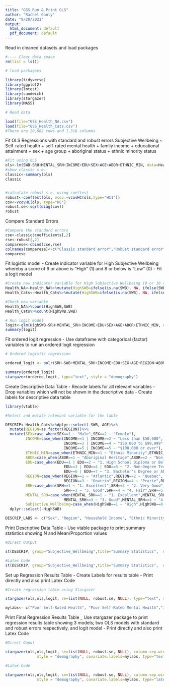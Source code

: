 ```yaml
---
title: "GSS_Run & Print OLS"
author: "Rachel Ganly"
date: "9/20/2021"
output:
  html_document: default
  pdf_document: default
---
```


Read in cleaned datasets and load packages

```r

#---- Clear data space
rm(list = ls())

# load packagaes

library(tidyverse)
library(ggplot2)
library(lmtest)
library(sandwich)
library(stargazer)
library(MASS)

# Read data

load(file="GSS_Health_NA.csv")
load(file="GSS_Health_Cats.csv")
#There are 20,602 rows and 1,316 columns

```

Fit OLS Regressions with standard and robust errors
Subjective Wellbeing ~ Self-rated health + self-rated mental health + family income + educational attainment + sex + age group + aboriginal status + ethnic minority status

```r

#Fit using OLS
ols<-lm(SWB~SRH+MENTAL_SRH+INCOME+EDU+SEX+AGE+ABOR+ETHNIC_MIN, data=Health_NA)
#show classic s.e.
classic<-summary(ols)
classic


#calculate robust s.e. using coeftest
robust<-coeftest(ols, vcov.=vcovHC(ols,type="HC1"))
cov<-vcovHC(ols, type="HC")
robust.se<-sqrt(diag(cov))
robust

```

Compare Standard Errors
```r
#Compare the standard errors
cse<-classic$coefficients[,2]
rse<-robust[,2]
comparese<-cbind(cse,rse)
colnames(comparese)<-c("Classic standard error","Robust standard error")
comparese

```

Fit logistic model
- Create indicator variable for High Subjective Wellbeing whereby a score of 9 or above is "High" (1) and 8 or below is "Low" (0)
- Fit a logit model

```r
#Create new indicator variable for High Subjective Wellbeing (9 or 10 out of 10)
Health_NA<-Health_NA%>%mutate(HighSWB=ifelse(is.na(SWB), NA, ifelse(SWB>=9,1,0)))
Health_Cats<-Health_Cats%>%mutate(HighSWB=ifelse(is.na(SWB), NA, ifelse(SWB==9,1, ifelse(SWB==10,1,0))))

#Check new variable
Health_NA%>%count(HighSWB,SWB)
Health_Cats%>%count(HighSWB,SWB)

# Run logit model
logit<-glm(HighSWB~SRH+MENTAL_SRH+INCOME+EDU+SEX+AGE+ABOR+ETHNIC_MIN, data=Health_NA, family = binomial(link = "logit"))
summary(logit)
```

Fit ordered logit regression 
- Use dataframe with categorical (factor) variables to run an ordered logit regression

```r
# Ordered logistic regression

ordered_logit <- polr(SRH~SWB+MENTAL_SRH+INCOME+EDU+SEX+AGE+REGION+ABOR+ETHNIC_MIN, data = Health_Cats, Hess = TRUE)

summary(ordered_logit)
stargazer(ordered_logit, type="text", style = "demography")

```

Create Descriptive Data Table
- Recode labels for all relevant variables
- Drop variables which will not be shown in the descriptive data
- Create labels for descriptive data table

```r

library(vtable)

#Select and mutate relevant variable for the table

DESCRIP<-Health_Cats%>%dplyr::select(-SWB,-AGE)%>%
  mutate(REGION=as.factor(REGION))%>%
  mutate(SEX=case_when(SEX==1 ~ "Male",SEX==2 ~ "Female"),
         INCOME=case_when(INCOME==1 | INCOME==2 ~ "Less than $50,000",
                          INCOME==3 | INCOME==4 ~ "$50,000 to $99,999",
                          INCOME==5 | INCOME==5 ~ "$100,000 or over"),
         ETHNIC_MIN=case_when(ETHNIC_MIN==1 ~ "Ethnic Minority",ETHNIC_MIN==2 ~ "Non-Ethnic Minority"),
         ABOR=case_when(ABOR==1 ~ "Aboriginal Heritage",ABOR==2 ~ "Non-Aboriginal Heritage"),
         EDU=case_when(EDU==1 | EDU==2 ~ "1. High School Diploma or Below",
                          EDU==3 | EDU==4 | EDU==5 ~ "2. Non-Degree Tertiary Education",
                          EDU==6 | EDU==7 ~ "3. Bachelor's Degree or Above"),
         REGION=case_when(REGION==1 ~ "Atlantic",REGION==2 ~ "Quebec",
                          REGION==3 ~ "Onatrio",REGION==4 ~ "Prarie",REGION==5 ~ "British Colombia"),
         SRH=case_when(SRH==1 ~ "1. Excellent",SRH==2 ~ "2. Very Good",
                          SRH==3 ~ "3. Good",SRH==4 ~ "4. Fair",SRH==5 ~ "5. Poor"),
         MENTAL_SRH=case_when(MENTAL_SRH==1 ~ "1. Excellent",MENTAL_SRH==2 ~ "2. Very Good",
                          MENTAL_SRH==3 ~ "3. Good",MENTAL_SRH==4 ~ "4. Fair",MENTAL_SRH==5 ~ "5. Poor"),
         Subjective_Wellbeing=case_when(HighSWB==1 ~ "High",HighSWB==0 ~ "Not High"))%>%
  dplyr::select(-HighSWB)

DESCRIP_LABS <- c("Sex", "Region", "Household Income", "Ethnic Minority Status", "Self-Rated Health", "Self-Rated Mental Health", "Educational Attainment", "Age (years)", "Aboriginal Heritage")


```

Print Descriptive Data Table
- Use vtable package to print summary statistics showing N and Mean/Proportion values

```r
#Direct Output

st(DESCRIP, group="Subjective_Wellbeing",title="Summary Statistics",  digits=2, summ=c('notNA(x)','mean(x)'), labels = DESCRIP_LABS, summ.names = c("Number of Individuals", "Mean"))

#Latex Code
st(DESCRIP, group="Subjective_Wellbeing",title="Summary Statistics",  digits=2, summ=c('notNA(x)','mean(x)'), labels = DESCRIP_LABS, summ.names = c("Number of Individuals", "Mean"), out="latex")

```


Set up Regression Results Table
- Create Labels for results table
- Print directly and also print Latex Code

```r
#Create regression table using Stargazer

stargazer(ols,ols,logit, se=list(NULL, robust.se, NULL), type="text", style="demography")

mylabs<- c("Poor Self-Rated Health", "Poor Self-Rated Mental Health","Income", "Education Level", "Sex","Age", "Aboriginal Origin", "Non-Aboriginal Ethnic Minority", "Constant")

```

Print Final Regression Results Table
_ Use stargazer package to print regression results table showing 3 models; two OLS models with standard and robust errors respectively, and logit model
- Print directly and also print Latex Code

```r

#Direct Ouput

stargazer(ols,ols,logit, se=list(NULL, robust.se, NULL), column.sep.width="3pt", column.labels = c("SE", "Robust SE", ""),model.numbers = FALSE, colnames=FALSE, dep.var.labels= c("Wellbeing","High Wellbeing"), title="Association between Subjective Wellbeing and Demographic and Health Factors", align=TRUE, no.space=TRUE,
              style = "demography", covariate.labels=mylabs, type="text")

#Latex Code

stargazer(ols,ols,logit, se=list(NULL, robust.se, NULL), column.sep.width="3pt", column.labels = c("SE", "Robust SE", ""),model.numbers = FALSE, colnames=FALSE, dep.var.labels= c("Wellbeing","High Wellbeing"), title="Association between Subjective Wellbeing and Demographic and Health Factors", align=TRUE, no.space=TRUE,
              style = "demography", covariate.labels=mylabs, type="latex")


```

